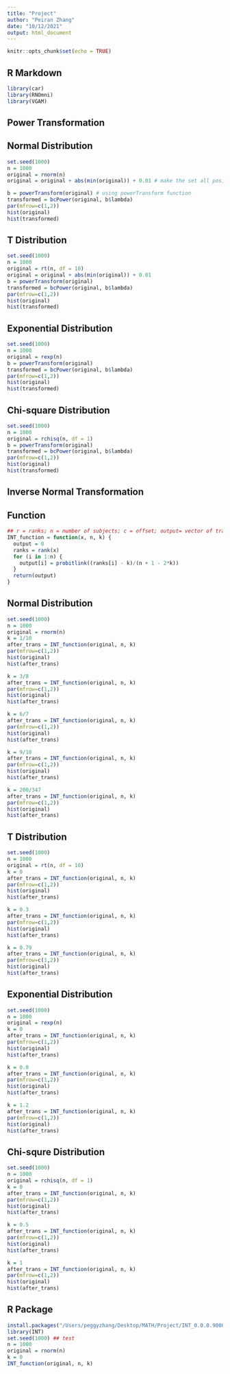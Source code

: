 ```yaml
---
title: "Project"
author: "Peiran Zhang"
date: "10/12/2021"
output: html_document
---
```


```r
knitr::opts_chunk$set(echo = TRUE)
```

## R Markdown

```r
library(car)
library(RNOmni)
library(VGAM)
```



## Power Transformation
## Normal Distribution
```r
set.seed(1000)
n = 1000
original = rnorm(n)
original = original + abs(min(original)) + 0.01 # make the set all positive for Box-Cox

b = powerTransform(original) # using powerTransform function
transformed = bcPower(original, b$lambda)
par(mfrow=c(1,2))
hist(original)
hist(transformed)
```
## T Distribution
```r
set.seed(1000)
n = 1000
original = rt(n, df = 10)
original = original + abs(min(original)) + 0.01
b = powerTransform(original)
transformed = bcPower(original, b$lambda)
par(mfrow=c(1,2))
hist(original)
hist(transformed)
```
## Exponential Distribution
```r
set.seed(1000)
n = 1000
original = rexp(n)
b = powerTransform(original)
transformed = bcPower(original, b$lambda)
par(mfrow=c(1,2))
hist(original)
hist(transformed)
```
## Chi-square Distribution
```r
set.seed(1000)
n = 1000
original = rchisq(n, df = 1)
b = powerTransform(original)
transformed = bcPower(original, b$lambda)
par(mfrow=c(1,2))
hist(original)
hist(transformed)
```



## Inverse Normal Transformation
## Function
```r
## r = ranks; n = number of subjects; c = offset; output= vector of transformed data
INT_function = function(x, n, k) { 
  output = 0
  ranks = rank(x)
  for (i in 1:n) {
    output[i] = probitlink((ranks[i] - k)/(n + 1 - 2*k))
  }
  return(output)
}
```
## Normal Distribution
```r
set.seed(1000)
n = 1000
original = rnorm(n)
k = 1/10
after_trans = INT_function(original, n, k) 
par(mfrow=c(1,2))
hist(original)
hist(after_trans)
```
```r
k = 3/8
after_trans = INT_function(original, n, k)
par(mfrow=c(1,2))
hist(original)
hist(after_trans)
```
```r
k = 6/7
after_trans = INT_function(original, n, k)
par(mfrow=c(1,2))
hist(original)
hist(after_trans)
```
```r
k = 9/10
after_trans = INT_function(original, n, k)
par(mfrow=c(1,2))
hist(original)
hist(after_trans)
```
```r
k = 200/347
after_trans = INT_function(original, n, k)
par(mfrow=c(1,2))
hist(original)
hist(after_trans)
```
## T Distribution
```r
set.seed(1000)
n = 1000
original = rt(n, df = 10)
k = 0
after_trans = INT_function(original, n, k)
par(mfrow=c(1,2))
hist(original)
hist(after_trans)
```
```r
k = 0.3
after_trans = INT_function(original, n, k)
par(mfrow=c(1,2))
hist(original)
hist(after_trans)
```
```r
k = 0.79
after_trans = INT_function(original, n, k)
par(mfrow=c(1,2))
hist(original)
hist(after_trans)
```
## Exponential Distribution
```r
set.seed(1000)
n = 1000
original = rexp(n)
k = 0
after_trans = INT_function(original, n, k)
par(mfrow=c(1,2))
hist(original)
hist(after_trans)
```
```r
k = 0.8
after_trans = INT_function(original, n, k)
par(mfrow=c(1,2))
hist(original)
hist(after_trans)
```
```r
k = 1.2
after_trans = INT_function(original, n, k)
par(mfrow=c(1,2))
hist(original)
hist(after_trans)
```
## Chi-squre Distribution
```r
set.seed(1000)
n = 1000
original = rchisq(n, df = 1)
k = 0
after_trans = INT_function(original, n, k)
par(mfrow=c(1,2))
hist(original)
hist(after_trans)
```
```r
k = 0.5
after_trans = INT_function(original, n, k)
par(mfrow=c(1,2))
hist(original)
hist(after_trans)
```
```r
k = 1
after_trans = INT_function(original, n, k)
par(mfrow=c(1,2))
hist(original)
hist(after_trans)
```



## R Package
```r
install.packages("/Users/peggyzhang/Desktop/MATH/Project/INT_0.0.0.9000.tar.gz", repos = NULL, type = "source")
library(INT)
set.seed(1000) ## test
n = 1000
original = rnorm(n)
k = 0
INT_function(original, n, k)
```

